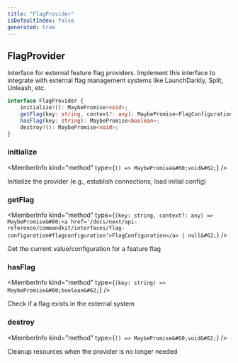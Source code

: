 ```yaml
---
title: "FlagProvider"
isDefaultIndex: false
generated: true
---
```



<!-- This file was generated from the CommandKit source. Do not modify. Instead, re-run the "docgen" script -->


## FlagProvider

<GenerationInfo sourceFile="packages/commandkit/src/flags/FlagProvider.ts" sourceLine="8" packageName="commandkit" />

Interface for external feature flag providers.
Implement this interface to integrate with external flag management systems
like LaunchDarkly, Split, Unleash, etc.

```ts title="Signature"
interface FlagProvider {
    initialize?(): MaybePromise<void>;
    getFlag(key: string, context?: any): MaybePromise<FlagConfiguration | null>;
    hasFlag(key: string): MaybePromise<boolean>;
    destroy?(): MaybePromise<void>;
}
```

<div className="members-wrapper">

### initialize

<MemberInfo kind="method" type={`() => MaybePromise&#60;void&#62;`}   />

Initialize the provider (e.g., establish connections, load initial config)
### getFlag

<MemberInfo kind="method" type={`(key: string, context?: any) => MaybePromise&#60;<a href='/docs/next/api-reference/commandkit/interfaces/flag-configuration#flagconfiguration'>FlagConfiguration</a> | null&#62;`}   />

Get the current value/configuration for a feature flag
### hasFlag

<MemberInfo kind="method" type={`(key: string) => MaybePromise&#60;boolean&#62;`}   />

Check if a flag exists in the external system
### destroy

<MemberInfo kind="method" type={`() => MaybePromise&#60;void&#62;`}   />

Cleanup resources when the provider is no longer needed


</div>
